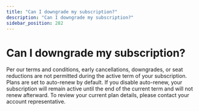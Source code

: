 ```yaml
---
title: "Can I downgrade my subscription?"
description: "Can I downgrade my subscription?"
sidebar_position: 282
---
```


# Can I downgrade my subscription?

Per our terms and conditions, early cancellations, downgrades, or seat reductions are not permitted during the active term of your subscription.
Plans are set to auto-renew by default. If you disable auto-renew, your subscription will remain active until the end of the current term and will not renew afterward.
To review your current plan details, please contact your account representative.
